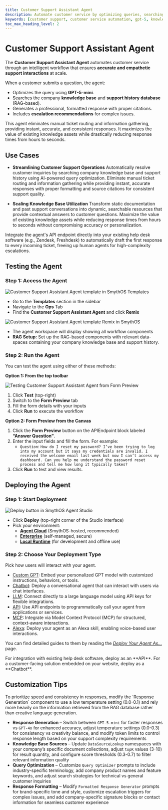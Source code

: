 ```yaml
---
title: Customer Support Assistant Agent
description: Automate customer service by optimizing queries, searching knowledge bases (RAG), and generating professional, cited, and empathetic responses using GPT-5-mini.
keywords: [customer support, customer service automation, gpt-5, knowledge base, rag, support history, ai-powered support, SmythOS]
toc_max_heading_level: 2
---
```


# Customer Support Assistant Agent

The **Customer Support Assistant Agent** automates customer service through an intelligent workflow that ensures **accurate and empathetic support interactions** at scale.

When a customer submits a question, the agent:

- Optimizes the query using **GPT-5-mini**.
- Searches the company **knowledge base** and **support history database** (RAG-based).
- Generates a professional, formatted response with proper citations.
- Includes **escalation recommendations** for complex issues.

<InfoCallout title="Why use this agent?">
This agent eliminates manual ticket routing and information gathering, providing instant, accurate, and consistent responses. It maximizes the value of existing knowledge assets while drastically reducing response times from hours to seconds.
</InfoCallout>

<Spacer size="lg" />

## Use Cases

- **Streamlining Customer Support Operations**
  Automatically resolve customer inquiries by searching company knowledge base and support history using AI-powered query optimization. Eliminate manual ticket routing and information gathering while providing instant, accurate responses with proper formatting and source citations for consistent support quality.

- **Scaling Knowledge Base Utilization**
  Transform static documentation and past support conversations into dynamic, searchable resources that provide contextual answers to customer questions. Maximize the value of existing knowledge assets while reducing response times from hours to seconds without compromising accuracy or personalization.

<TipCallout title="Pro tip">
Integrate the agent's API endpoint directly into your existing help desk software (e.g., Zendesk, Freshdesk) to automatically draft the first response to every incoming ticket, freeing up human agents for high-complexity escalations.
</TipCallout>

<Spacer size="lg" />

## Testing the Agent

### Step 1: Access the Agent

<Image src="/docs/img/customer_support_assistant_agent/Homepage.jpg" alt="Customer Support Assistant Agent template in SmythOS Templates" />

- Go to the **Templates** section in the sidebar
- Navigate to the **Ops** Tab
- Find the **Customer Support Assistant Agent** and click **Remix**

<Image src="/docs/img/customer_support_assistant_agent/Remix.jpg" alt="Customer Support Assistant Agent template Remix in SmythOS" />

- The agent workspace will display showing all workflow components
- **RAG Setup:** Set up the RAG-based components with relevant data-spaces containing your company knowledge base and support history.

<Spacer size="md" />

### Step 2: Run the Agent

You can test the agent using either of these methods:

**Option 1: From the top toolbar**

<Image src="/docs/img/customer_support_assistant_agent/Form Preview.jpg" alt="Testing Customer Support Assistant Agent from Form Preview" />

1. Click **Test** (top-right)
2. Switch to the **Form Preview** tab
3. Fill the form details with your inputs
4. Click **Run** to execute the workflow

**Option 2: Form Preview from the Canvas**

1. Click the **Form Preview** button on the APIEndpoint block labeled **“Answer Question”**.
2. Enter the input fields and fill the form. For example:
   - `Question`: `How do I reset my password? I’ve been trying to log into my account but it says my credentials are invalid. I received the welcome email last week but now I can’t access my dashboard. Can you help me understand the password reset process and tell me how long it typically takes?`
3. Click **Run** to test and view results.

<Spacer size="lg" />

## Deploying the Agent

### Step 1: Start Deployment

<Image src="/docs/img/customer_support_assistant_agent/Deploy.jpg" alt="Deploy button in SmythOS Agent Studio" />

- Click **Deploy** (top-right corner of the Studio interface)
- Pick your environment:  
  - [**Agent Cloud**](/docs/agent-deployments/overview/#agent-cloud-default) (SmythOS-hosted, recommended)  
  - [**Enterprise**](/docs/agent-deployments/overview/#enterprise-deployments) (self-managed, secure)  
  - [**Local Runtime**](/docs/agent-deployments/overview/#local-runtime) (for development and offline use)  


<Spacer size="md" />

### Step 2: Choose Your Deployment Type

Pick how users will interact with your agent.

- [Custom GPT](/docs/agent-deployments/deployments/deploy-as-chatgpt): Embed your personalized GPT model with customized instructions, behaviors, or tools.
- [Chatbot](/docs/agent-deployments/deployments/deploy-as-chatbot): Deploy a conversational agent that can interact with users via chat interfaces.
- [LLM](/docs/agent-deployments/deployments/deploy-as-llm): Connect directly to a large language model using API keys for flexible integrations.
- [API](/docs/agent-deployments/deployments/deploy-as-api): Use API endpoints to programmatically call your agent from applications or services.
- [MCP](/docs/agent-deployments/deployments/deploy-as-mcp-server): Integrate via Model Context Protocol (MCP) for structured, context-aware interactions.
- [Alexa](/docs/agent-deployments/deployments/deploy-as-alexa-skill): Deploy your agent as an Alexa skill, enabling voice-based user interactions.


You can find detailed guides to them by reading the *[Deploy Your Agent As...](/docs/agent-deployments/deployments/)* page.

<InfoCallout title="Best option">
For integration with existing help desk software, deploy as an **API**. For a customer-facing solution embedded on your website, deploy as a **Chatbot**.
</InfoCallout>

<Spacer size="lg" />

## Customization Tips

<TipCallout title="Example customization">
To prioritize speed and consistency in responses, modify the `Response Generation` component to use a low temperature setting (0.0-0.1) and rely more heavily on the information retrieved from the RAG database rather than creative language generation.
</TipCallout>

- **Response Generation** – Switch between `GPT-5-mini` for faster responses vs `GPT-4o` for enhanced accuracy, adjust temperature settings (0.0-0.3) for consistency vs creativity balance, and modify token limits to control response length based on your support complexity requirements
- **Knowledge Base Sources** – Update `DataSourceLookup` namespaces with your company’s specific document collections, adjust `topK` values (3-10) for result quantity, and configure score thresholds (0.3-0.7) to filter relevant information quality
- **Query Optimization** – Customize `Query Optimizer` prompts to include industry-specific terminology, add company product names and feature keywords, and adjust search strategies for technical vs general customer inquiries
- **Response Formatting** – Modify `Formatted Response Generator` prompts for brand-specific tone and style, customize escalation triggers for complex issues, and add company-specific signature blocks or contact information for seamless customer experience